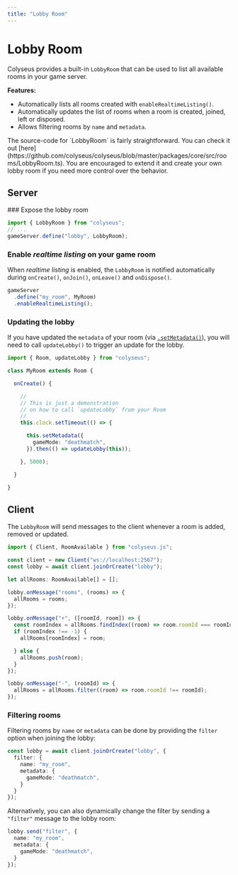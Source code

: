 ```yaml
---
title: "Lobby Room"
---
```


# Lobby Room

Colyseus provides a built-in `LobbyRoom` that can be used to list all available rooms in your game server.

**Features:**
- Automatically lists all rooms created with `enableRealtimeListing()`.
- Automatically updates the list of rooms when a room is created, joined, left or disposed.
- Allows filtering rooms by `name` and `metadata`.

<Callout type="info">
    The source-code for `LobbyRoom` is fairly straightforward. You can check it out [here](https://github.com/colyseus/colyseus/blob/master/packages/core/src/rooms/LobbyRoom.ts). You are encouraged to extend it and create your own lobby room if you need more control over the behavior.
</Callout>

## Server

<Steps>
### Expose the lobby room

```ts filename="server.ts"
import { LobbyRoom } from "colyseus";
// ...
gameServer.define("lobby", LobbyRoom);
```

### Enable _realtime listing_ on your game room

When _realtime listing_ is enabled, the `LobbyRoom` is notified automatically during `onCreate()`, `onJoin()`, `onLeave()` and `onDispose()`.

```ts {3} filename="server.ts"
gameServer
  .define("my_room", MyRoom)
  .enableRealtimeListing();
```
</Steps>

### Updating the lobby

If you have updated the `metadata` of your room (via [`.setMetadata()`](/server/room/#set-metadata)), you will need to call `updateLobby()` to trigger an update for the lobby.

```ts filename="MyRoom.ts"
import { Room, updateLobby } from "colyseus";

class MyRoom extends Room {

  onCreate() {

    //
    // This is just a demonstration
    // on how to call `updateLobby` from your Room
    //
    this.clock.setTimeout(() => {

      this.setMetadata({
        gameMode: "deathmatch",
      }).then(() => updateLobby(this));

    }, 5000);

  }

}
```

## Client

The `LobbyRoom` will send messages to the client whenever a room is added, removed or updated.

```ts {8,12,22} filename="client.ts"
import { Client, RoomAvailable } from "colyseus.js";

const client = new Client("ws://localhost:2567");
const lobby = await client.joinOrCreate("lobby");

let allRooms: RoomAvailable[] = [];

lobby.onMessage("rooms", (rooms) => {
  allRooms = rooms;
});

lobby.onMessage("+", ([roomId, room]) => {
  const roomIndex = allRooms.findIndex((room) => room.roomId === roomId);
  if (roomIndex !== -1) {
    allRooms[roomIndex] = room;

  } else {
    allRooms.push(room);
  }
});

lobby.onMessage("-", (roomId) => {
  allRooms = allRooms.filter((room) => room.roomId !== roomId);
});
```

### Filtering rooms

Filtering rooms by `name` or `metadata` can be done by providing the `filter` option when joining the lobby:

```ts {2-7} filename="client.ts"
const lobby = await client.joinOrCreate("lobby", {
  filter: {
    name: "my_room",
    metadata: {
      gameMode: "deathmatch",
    }
  }
});
```

Alternatively, you can also dynamically change the filter by sending a `"filter"` message to the lobby room:

```ts
lobby.send("filter", {
  name: "my_room",
  metadata: {
    gameMode: "deathmatch",
  }
});
```
